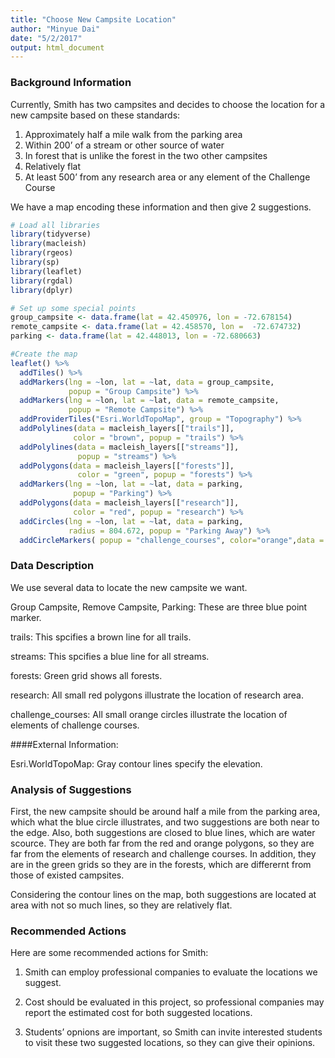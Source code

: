 ```yaml
---
title: "Choose New Campsite Location"
author: "Minyue Dai"
date: "5/2/2017"
output: html_document
---
```


### Background Information

Currently, Smith has two campsites and decides to choose the location for a new campsite based on these standards:

1. Approximately half a mile walk from the parking area
2. Within 200' of a stream or other source of water
3. In forest that is unlike the forest in the two other campsites
4. Relatively flat
5. At least 500' from any research area or any element of the Challenge Course

We have a map encoding these information and then give 2 suggestions.


```r
# Load all libraries
library(tidyverse)
library(macleish)
library(rgeos)
library(sp)
library(leaflet)
library(rgdal)
library(dplyr)
```

```r
# Set up some special points
group_campsite <- data.frame(lat = 42.450976, lon = -72.678154)
remote_campsite <- data.frame(lat = 42.458570, lon =  -72.674732)
parking <- data.frame(lat = 42.448013, lon = -72.680663)
```

```r
#Create the map
leaflet() %>%
  addTiles() %>%
  addMarkers(lng = ~lon, lat = ~lat, data = group_campsite,
             popup = "Group Campsite") %>%
  addMarkers(lng = ~lon, lat = ~lat, data = remote_campsite,
             popup = "Remote Campsite") %>%
  addProviderTiles("Esri.WorldTopoMap", group = "Topography") %>%
  addPolylines(data = macleish_layers[["trails"]],
              color = "brown", popup = "trails") %>%
  addPolylines(data = macleish_layers[["streams"]],
               popup = "streams") %>%
  addPolygons(data = macleish_layers[["forests"]],
               color = "green", popup = "forests") %>%
  addMarkers(lng = ~lon, lat = ~lat, data = parking,
              popup = "Parking") %>%
  addPolygons(data = macleish_layers[["research"]],
              color = "red", popup = "research") %>%
  addCircles(lng = ~lon, lat = ~lat, data = parking,
             radius = 804.672, popup = "Parking Away") %>%
  addCircleMarkers( popup = "challenge_courses", color="orange",data = macleish_layers[["challenge_courses"]])
```

### Data Description

We use several data to locate the new campsite we want.

Group Campsite, Remove Campsite, Parking: These are three blue point marker. 

trails: This spcifies a brown line for all trails.

streams: This spcifies a blue line for all streams. 

forests: Green grid shows all forests. 

research: All small red polygons illustrate the location of research area.

challenge_courses: All small orange circles illustrate the location of elements of
challenge courses.

####External Information:

Esri.WorldTopoMap: Gray contour lines specify the elevation. 

### Analysis of Suggestions

First, the new campsite should be around half a mile from the parking area, which what the blue circle illustrates, and two suggestions are both near to the edge. Also, both suggestions are closed to blue lines, which are water scource. They are both far from the red and orange polygons, so they are far from the elements of research and challenge courses. In addition, they are in the green grids so they are in the forests, which are differernt from those of existed campsites.

Considering the contour lines on the map, both suggestions are located at area with not so much lines, so they are relatively flat. 

### Recommended Actions

Here are some recommended actions for Smith:

1. Smith can employ professional companies to evaluate the locations 
we suggest.

2. Cost should be evaluated in this project, so professional companies may 
report the estimated cost for both suggested locations. 

3. Students' opnions are important, so Smith can invite interested students 
to visit these two suggested locations, so they can give their opinions. 